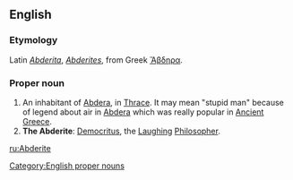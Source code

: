 ==English==

===Etymology===
Latin ''[[Abderita]]'', ''[[Abderites]]'', from Greek [[Ἄβδηρα]].

===Proper noun===
{{en-noun}}

# An inhabitant of [[Abdera]], in [[Thrace]]. It may mean "stupid man" because of legend about air in [[Abdera]] which was really popular in [[Ancient Greece]]. 
# '''The Abderite''': [[Democritus]], the [[laughing|Laughing]] [[philosopher|Philosopher]].

[[Category:English proper nouns]]

[[ru:Abderite]]